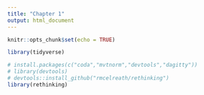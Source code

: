 ```yaml
---
title: "Chapter 1"
output: html_document
---
```


```r
knitr::opts_chunk$set(echo = TRUE)
```

```r
library(tidyverse)

# install.packages(c("coda","mvtnorm","devtools","dagitty"))
# library(devtools)
# devtools::install_github("rmcelreath/rethinking")
library(rethinking)
```

